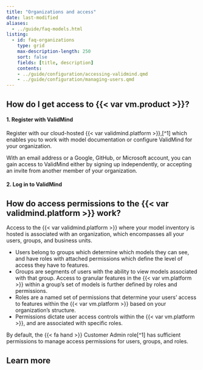 ```yaml
---
title: "Organizations and access"
date: last-modified
aliases:
  - ../guide/faq-models.html
listing:
  - id: faq-organizations
    type: grid
    max-description-length: 250
    sort: false
    fields: [title, description]
    contents:
    - ../guide/configuration/accessing-validmind.qmd
    - ../guide/configuration/managing-users.qmd
---
```


## How do I get access to {{< var vm.product >}}?

#### 1. Register with ValidMind

Register with our cloud-hosted {{< var validmind.platform >}},[^1] which enables you to work with model documentation or configure ValidMind for your organization.

With an email address or a Google, GitHub, or Microsoft account, you can gain access to ValidMind either by signing up independently, or accepting an invite from another member of your organization.

#### 2. Log in to ValidMind


## How do access permissions to the {{< var validmind.platform >}} work? 

Access to the {{< var validmind.platform >}} where your model inventory is hosted is associated with an organization, which encompasses all your users, groups, and business units. 

 - Users belong to groups which determine which models they can see, and have roles with attached permissions which define the level of access they have to features.
 - Groups are segments of users with the ability to view models associated with that group. Access to granular features in the {{< var vm.platform >}} within a group’s set of models is further defined by roles and permissions.
 - Roles are a named set of permissions that determine your users’ access to features within the {{< var vm.platform >}} based on your organization’s structure. 
 - Permissions dictate user access controls within the {{< var vm.platform >}}, and are associated with specific roles.

::: {.callout}
By default, the [{{< fa hand >}} Customer Admin]{.bubble} role[^1] has sufficient permissions to manage access permissions for users, groups, and roles.
:::

## Learn more

:::{#faq-inventory}
:::

